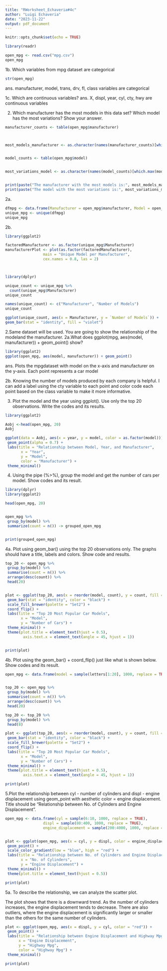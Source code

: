 ```yaml
---
title: "RWorksheet_Echaveria#4c"
author: "Luigi Echaveria"
date: "2023-11-22"
output: pdf_document
---
```


```r
knitr::opts_chunk$set(echo = TRUE)
```

```r
library(readr)

open_mpg <- read.csv("mpg.csv")
open_mpg
```

1b. Which variables from mpg dataset are categorical

```r
str(open_mpg)
```
ans. manufacturer, model, trans, drv, fl, class variables are categorical

1c. Which are continuous variables?
ans. X, displ, year, cyl, cty, hwy are continuous variables

2. Which manufacturer has the most models in this data set? Which model has the most variations? Show your answer.

```r

manufacturer_counts <- table(open_mpg$manufacturer)



most_models_manufacturer <- as.character(names(manufacturer_counts)[which.max(manufacturer_counts)])


model_counts <- table(open_mpg$model)


most_variations_model <- as.character(names(model_counts)[which.max(model_counts)])


print(paste("The manufacturer with the most models is:", most_models_manufacturer))
print(paste("The model with the most variations is:", most_variations_model))
```


2a.

```r
dfmpg <- data.frame(Manufacturer = open_mpg$manufacturer, Model = open_mpg$model)
unique_mpg <- unique(dfmpg)
unique_mpg

```

2b.

```r

library(ggplot2)

factoredManufacturer <- as.factor(unique_mpg$Manufacturer)
manufacturerPlot <- plot(as.factor(factoredManufacturer),
                 main = "Unique Model per Manufacturer",
                 cex.names = 0.8, las = 2)



library(dplyr)

unique_count <- unique_mpg %>%
  count(unique_mpg$Manufacturer)
unique_count

names(unique_count) <- c("Manufacturer", "Number of Models")
unique_count

ggplot(unique_count, aes(x = Manufacturer, y = `Number of Models`)) +
geom_bar(stat = "identity", fill = "violet")
```


2.Same dataset will be used. You are going to show the relationship of the modeland the manufacturer.
2a.What does ggplot(mpg, aes(model, manufacturer)) + geom_point() show?
```r
library(ggplot2)
ggplot(open_mpg, aes(model, manufacturer)) + geom_point()
```
ans. Plots the mpgdataset with model on the x-axis and manufacturer on the y-axis. Each point represents a car model

2b.
Knowing the number of models produced by each company is helpful.
I can add a label using the cty variable to each point and color code each point based on the class variable to make it more informative.


3. Plot the model and the year using ggplot(). Use only the top 20 observations. Write the codes and its results.

```r
library(ggplot2)

Aobj <-head(open_mpg, 20)
Aobj

ggplot(data = Aobj, aes(x = year, y = model, color = as.factor(model))) +
 geom_point(alpha = 0.7) +
 labs(title = "Relationship between Model, Year, and Manufacturer",
       x = "Year",
       y = "Model",
       color = "Manufacturer") +
 theme_minimal()

```

4. Using the pipe (%>%), group the model and get the number of cars per model. Show codes and its result.

```r
library(dplyr)
library(ggplot2)

head(open_mpg, 20)


open_mpg %>%
 group_by(model) %>%
 summarize(count = n()) -> grouped_open_mpg


print(grouped_open_mpg)

```


4a. Plot using geom_bar() using the top 20 observations only. The graphs should have a title, labels and colors. Show code and results.

```r

top_20 <- open_mpg %>%
 group_by(model) %>%
 summarise(count = n()) %>%
 arrange(desc(count)) %>%
 head(20)


plot <- ggplot(top_20, aes(x = reorder(model, count), y = count, fill = model)) +
 geom_bar(stat = "identity", color = "black") +
 scale_fill_brewer(palette = "Set2") +
 coord_flip() +
 labs(title = "Top 20 Most Popular Car Models",
       x = "Model",
       y = "Number of Cars") +
 theme_minimal() +
 theme(plot.title = element_text(hjust = 0.5),
        axis.text.x = element_text(angle = 45, hjust = 1))


print(plot)

```

4b. Plot using the geom_bar() + coord_flip() just like what is shown below. Show codes and its result.

```r
open_mpg <- data.frame(model = sample(letters[1:20], 1000, replace = TRUE))


top_20 <- open_mpg %>%
 group_by(model) %>%
 summarise(count = n()) %>%
 arrange(desc(count)) %>%
 head(20)

top_20 <- top_20 %>%
 group_by(model) %>%
 head(8)

plot <- ggplot(top_20, aes(x = reorder(model, count), y = count, fill = model)) +
 geom_bar(stat = "identity", color = "black") +
 scale_fill_brewer(palette = "Set2") +
 coord_flip() +
 labs(title = "Top 20 Most Popular Car Models",
       x = "Model",
       y = "Number of Cars") +
 theme_minimal() +
 theme(plot.title = element_text(hjust = 0.5),
        axis.text.x = element_text(angle = 45, hjust = 1))

print(plot)

```

5.Plot the relationship between cyl - number of cylinders and displ - engine displacement using geom_point with aesthetic color = engine displacement. Title should be “Relationship between No. of Cylinders and Engine Displacement”.

```r
open_mpg <- data.frame(cyl = sample(6:10, 1000, replace = TRUE),
                 displ = sample(80:400, 1000, replace = TRUE),
                 engine_displacement = sample(200:4000, 1000, replace = TRUE))


plot <- ggplot(open_mpg, aes(x = cyl, y = displ, color = engine_displacement)) +
 geom_point() +
 scale_color_gradient(low = "blue", high = "red") +
 labs(title = "Relationship between No. of Cylinders and Engine Displacement",
       x = "No. of Cylinders",
       y = "Engine Displacement") +
 theme_minimal() +
 theme(plot.title = element_text(hjust = 0.5))

print(plot)
```
5a.
To describe the relationship, we can analyze the scatter plot.

The plot shows that there is a downward trend. As the number of cylinders increases, the engine displacement tends to decrease.
There are also outliers, where the engine displacement is significantly larger or smaller than the others for the same number of cylinders.

```r
plot <- ggplot(open_mpg, aes(x = displ, y = cyl, color = "red")) +
 geom_point() +
 labs(title = "Relationship between Engine Displacement and Highway Mpg",
      x = "Engine Displacement",
      y = "Highway Mpg",
      color = "Highway Mpg") +
 theme_minimal()

print(plot)
```

